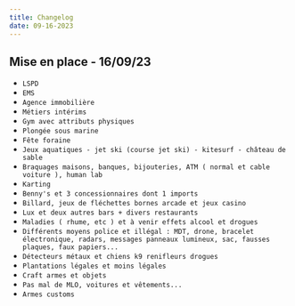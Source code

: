 ```yaml
---
title: Changelog
date: 09-16-2023
---
```


## Mise en place - 16/09/23

* `LSPD`
* `EMS`
* `Agence immobilière`
* `Métiers intérims`
* `Gym avec attributs physiques`
* `Plongée sous marine`
* `Fête foraine`
* `Jeux aquatiques - jet ski (course jet ski) - kitesurf - château de sable`
* `Braquages maisons, banques, bijouteries, ATM ( normal et cable voiture ), human lab`
* `Karting`
* `Benny's et 3 concessionnaires dont 1 imports`
* `Billard, jeux de fléchettes bornes arcade et jeux casino`
* `Lux et deux autres bars + divers restaurants`
* `Maladies ( rhume, etc ) et à venir effets alcool et drogues`
* `Différents moyens police et illégal : MDT, drone, bracelet électronique, radars, messages panneaux lumineux, sac, fausses plaques, faux papiers...`
* `Détecteurs métaux et chiens k9 renifleurs drogues`
* `Plantations légales et moins légales`
* `Craft armes et objets`
* `Pas mal de MLO, voitures et vêtements...`
* `Armes customs`